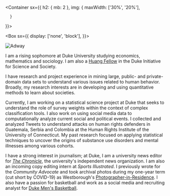 
<Container
  sx={{
    h2: { mb: 2 },
    img: {
        maxWidth: ['30%', '20%'],
        
      }
  }}>

<Box sx={{
  display: ['none', 'block'],
}}>

![Adway](/adway.png)

</Box>

<div>

I am a rising sophomore at Duke University studying economics, mathematics and sociology. I am also a [Huang Fellow](https://scienceandsociety.duke.edu/learn/undergraduate-programs/huang-fellows-program/profiles-of-huang-fellows/) in the Duke Initiative for Science and Society.

I have research and project experience in mining large, public- and private-domain data sets to understand various issues related to human behavior. Broadly, my research interests are in developing and using quantitative methods to learn about societies.

Currently, I am working on a statistical science project at Duke that seeks to understand the role of survey weights within the context of complex classification tools. I also work on using social media data to computationally analyze current social and political events. I collected and analyzed Tweets to understand attacks on human rights defenders in Guatemala, Serbia and Colombia at the Human Rights Institute of the University of Connecticut. My past research focused on applying statistical techniques to uncover the origins of substance use disorders and mental illnesses among various cohorts.

I have a strong interest in journalism; at Duke, I am a university news editor for [_The Chronicle_](https://dukechronicle.com/staff/adway-s-wadekar), the university's independent news organization. I am also an incoming copy editing intern at _Sports Illustrated_. I previously wrote for the _Community Advocate_ and took archival photos during my one-year term (cut short by COVID-19) as Westborough's [Photographer-in-Residence](https://www.instagram.com/thewestborougharchive/). I also have a passion for basketball and work as a social media and recruiting analyst for [Duke Men's Basketball](https://twitter.com/DukeMBB).

</div>

</Container>
